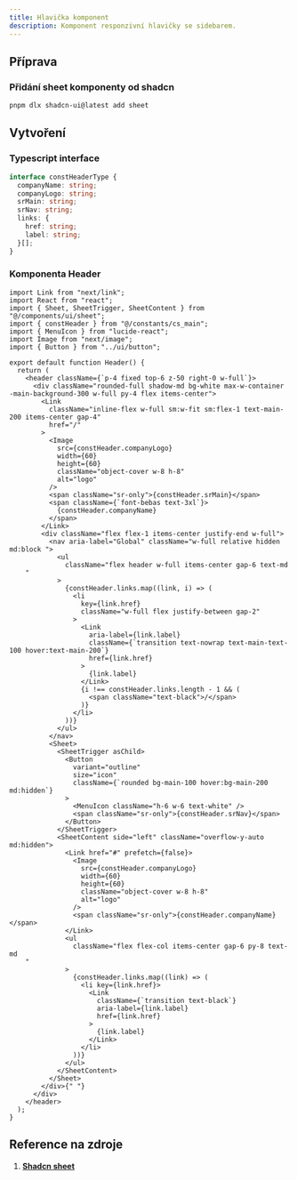 ```yaml
---
title: Hlavička komponent
description: Komponent responzivní hlavičky se sidebarem.
---
```


## Příprava

### Přidání sheet komponenty od shadcn

```bash
pnpm dlx shadcn-ui@latest add sheet
```

## Vytvoření

### Typescript interface

```typescript
interface constHeaderType {
  companyName: string;
  companyLogo: string;
  srMain: string;
  srNav: string;
  links: {
    href: string;
    label: string;
  }[];
}
```

### Komponenta Header

```tsx
import Link from "next/link";
import React from "react";
import { Sheet, SheetTrigger, SheetContent } from "@/components/ui/sheet";
import { constHeader } from "@/constants/cs_main";
import { MenuIcon } from "lucide-react";
import Image from "next/image";
import { Button } from "../ui/button";

export default function Header() {
  return (
    <header className={`p-4 fixed top-6 z-50 right-0 w-full`}>
      <div className="rounded-full shadow-md bg-white max-w-container -main-background-300 w-full py-4 flex items-center">
        <Link
          className="inline-flex w-full sm:w-fit sm:flex-1 text-main-200 items-center gap-4"
          href="/"
        >
          <Image
            src={constHeader.companyLogo}
            width={60}
            height={60}
            className="object-cover w-8 h-8"
            alt="logo"
          />
          <span className="sr-only">{constHeader.srMain}</span>
          <span className={`font-bebas text-3xl`}>
            {constHeader.companyName}
          </span>
        </Link>
        <div className="flex flex-1 items-center justify-end w-full">
          <nav aria-label="Global" className="w-full relative hidden md:block ">
            <ul
              className="flex header w-full items-center gap-6 text-md
    "
            >
              {constHeader.links.map((link, i) => (
                <li
                  key={link.href}
                  className="w-full flex justify-between gap-2"
                >
                  <Link
                    aria-label={link.label}
                    className={`transition text-nowrap text-main-text-100 hover:text-main-200`}
                    href={link.href}
                  >
                    {link.label}
                  </Link>
                  {i !== constHeader.links.length - 1 && (
                    <span className="text-black">/</span>
                  )}
                </li>
              ))}
            </ul>
          </nav>
          <Sheet>
            <SheetTrigger asChild>
              <Button
                variant="outline"
                size="icon"
                className={`rounded bg-main-100 hover:bg-main-200 md:hidden`}
              >
                <MenuIcon className="h-6 w-6 text-white" />
                <span className="sr-only">{constHeader.srNav}</span>
              </Button>
            </SheetTrigger>
            <SheetContent side="left" className="overflow-y-auto md:hidden">
              <Link href="#" prefetch={false}>
                <Image
                  src={constHeader.companyLogo}
                  width={60}
                  height={60}
                  className="object-cover w-8 h-8"
                  alt="logo"
                />
                <span className="sr-only">{constHeader.companyName}</span>
              </Link>
              <ul
                className="flex flex-col items-center gap-6 py-8 text-md
    "
              >
                {constHeader.links.map((link) => (
                  <li key={link.href}>
                    <Link
                      className={`transition text-black`}
                      aria-label={link.label}
                      href={link.href}
                    >
                      {link.label}
                    </Link>
                  </li>
                ))}
              </ul>
            </SheetContent>
          </Sheet>
        </div>{" "}
      </div>
    </header>
  );
}
```

## Reference na zdroje

1. **[Shadcn sheet](https://ui.shadcn.com/docs/components/sheet)**
